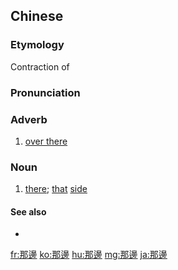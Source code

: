 {{also|那边}}
==Chinese==
{{zh-forms|s=那边}}

===Etymology===
Contraction of {{l|zh|[[那]][[一邊]]}}

===Pronunciation===
{{zh-pron
|m=nàbiān,nèibiān,er=y,2er=y
|c=naa5 bin1
|cat=adv,n
}}

===Adverb===
{{zh-adv}}

# [[over there]]

===Noun===
{{zh-noun}}

# [[there]]; [[that]] [[side]]

====See also====
* {{zh-l|這邊}}

{{zh-cat|Elementary}}

[[fr:那邊]]
[[ko:那邊]]
[[hu:那邊]]
[[mg:那邊]]
[[ja:那邊]]